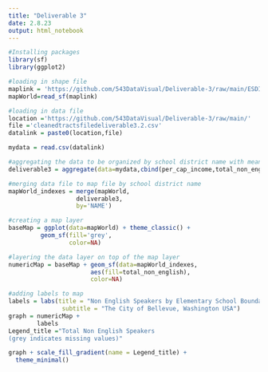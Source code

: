 ```yaml
---
title: "Deliverable 3"
date: 2.8.23
output: html_notebook
---
```


```r
#Installing packages
library(sf)
library(ggplot2)
```


```r
#loading in shape file
maplink = 'https://github.com/543DataVisual/Deliverable-3/raw/main/ESDIST.geojson'
mapWorld=read_sf(maplink)


```


```r
#loading in data file
location ='https://github.com/543DataVisual/Deliverable-3/raw/main/'
file ='cleanedtractsfiledeliverable3.2.csv'
datalink = paste0(location,file)

mydata = read.csv(datalink)

#aggregating the data to be organized by school district name with mean per capita income and total non English as the variables
deliverable3 = aggregate(data=mydata,cbind(per_cap_income,total_non_english)~NAME,mean)

```

```r
#merging data file to map file by school district name
mapWorld_indexes = merge(mapWorld, 
                   deliverable3, 
                   by='NAME')
```

```r
#creating a map layer
baseMap = ggplot(data=mapWorld) + theme_classic() + 
         geom_sf(fill='grey', 
                 color=NA)
```

```r
#layering the data layer on top of the map layer
numericMap = baseMap + geom_sf(data=mapWorld_indexes,
                       aes(fill=total_non_english), 
                       color=NA)
```

```r
#adding labels to map
labels = labs(title = "Non English Speakers by Elementary School Boundary", 
               subtitle = "The City of Bellevue, Washington USA")
graph = numericMap +
        labels
Legend_title ="Total Non English Speakers 
(grey indicates missing values)"

graph + scale_fill_gradient(name = Legend_title) +
  theme_minimal()
```


